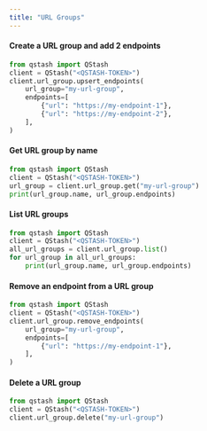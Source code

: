 ```yaml
---
title: "URL Groups"
---
```

#### Create a URL group and add 2 endpoints
```python
from qstash import QStash
client = QStash("<QSTASH-TOKEN>")
client.url_group.upsert_endpoints(
    url_group="my-url-group",
    endpoints=[
        {"url": "https://my-endpoint-1"},
        {"url": "https://my-endpoint-2"},
    ],
)
```
#### Get URL group by name
```python
from qstash import QStash
client = QStash("<QSTASH-TOKEN>")
url_group = client.url_group.get("my-url-group")
print(url_group.name, url_group.endpoints)
```
#### List URL groups
```python
from qstash import QStash
client = QStash("<QSTASH-TOKEN>")
all_url_groups = client.url_group.list()
for url_group in all_url_groups:
    print(url_group.name, url_group.endpoints)
```
#### Remove an endpoint from a URL group
```python
from qstash import QStash
client = QStash("<QSTASH-TOKEN>")
client.url_group.remove_endpoints(
    url_group="my-url-group",
    endpoints=[
        {"url": "https://my-endpoint-1"},
    ],
)
```
#### Delete a URL group
```python
from qstash import QStash
client = QStash("<QSTASH-TOKEN>")
client.url_group.delete("my-url-group")
```